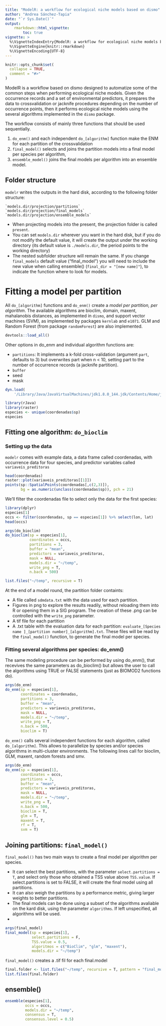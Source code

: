 ```yaml
---
title: "ModelR: a workflow for ecological niche models based on dismo"
author: "Andrea Sánchez-Tapia"
date: "`r Sys.Date()`"
output: 
    rmarkdown::html_vignette:
        toc: true
vignette: >
  %\VignetteIndexEntry{ModelR: a workflow for ecological niche models based on dismo}
  %\VignetteEngine{knitr::rmarkdown}
  %\VignetteEncoding{UTF-8}
---
```


```r
knitr::opts_chunk$set(
  collapse = TRUE,
  comment = "#>"
)
```


ModelR is a workflow based on dismo designed to automatize some of the common steps when performing ecological niche models. Given the occurrence records and a set of environmental predictors, it prepares the data to crossvalidation or jacknife procedures depending on the number of occurrence points<!-- precisamos implementar bootstrap-->, then it performs ecological niche models using the several algorithms implemented in the `dismo` package.

The workflow consists of mainly three functions that should be used sequentially.

1. `do_enm()` and each independent `do_[algorithm]` function make the ENM for each partition of the crossvalidation
2. `final_model()` selects and joins the partition models into a final model per species per algorithm, 
3. `ensemble_model()` joins the final models per algorithm into an ensemble model.

## Folder structure

`modelr` writes the outputs in the hard disk, according to the following folder structure:   

    `models.dir/projection/partitions`  
    `models.dir/projection/final_models`  
    `models.dir/projection/ensemble_models`  

+ When projecting models into the present, the projection folder is called `present`.
+ You can set `models.dir` wherever you want in the hard disk, but if you do not modify the default value, it will create the output under the working directory (its default value is `./models.dir`, the period points to the working directory)
+ The nested subfolder structure will remain the same. If you change `final_models` default value ("final_model") you will need to include the new value when calling ensemble() (`final_dir = "[new name]"`), to indicate the function where to look for models.


# Fitting a model per partition

All `do_[algorithm]` functions and `do_enm()` create a *model per partition, per algorithm*. The available algorithms are bioclim, domain, maxent, mahalanobis distances, as implemented in `dismo`, and support vector machines (SVM), as implemented by packages `kernlab` and `e1071`. GLM and Random Forest (from package `randomForest`) are also implemented.

```r
devtools::load_all()
```

Other options in do_enm and individual algorithm functions are: 

+ `partitions`: It implements a k-fold cross-validation (argument `part`, defaults to 3) but overwrites part when n < 10, setting part to the number of occurrence records (a jacknife partition).  
+ `buffer`
+ seed 
+ mask








```r
dyn.load(
    '/Library/Java/JavaVirtualMachines/jdk1.8.0_144.jdk/Contents/Home/jre/lib/server/libjvm.dylib')
```

```r
library(rJava) 
library(raster)
especies <- unique(coordenadas$sp)
especies
```

## Fitting one algorithm: `do_bioclim`

### Setting up the data

`modelr` comes with example data, a data frame called coordenadas, with occurrence data for four species, and predictor variables called `variaveis_preditoras`

```r
head(coordenadas)
raster::plot(variaveis_preditoras[[1]])
points(sp::SpatialPoints(coordenadas[,c(2,3)]), 
       bg = as.numeric(unclass(coordenadas$sp)), pch = 21)
```


We'll filter the coordenadas file to select only the data for the first species: 

```r
library(dplyr)
especies[1]
occs <- filter(coordenadas, sp == especies[1]) %>% select(lon, lat)
head(occs)
```

```r
args(do_bioclim)
do_bioclim(sp = especies[1],
           coordinates = occs,
           partitions = 3,
           buffer = "mean",
           predictors = variaveis_preditoras,
           mask = NULL,
           models.dir = "~/temp",
           write_png = T,
           n.back = 500)
```


```r
list.files("~/temp", recursive = T)
```
 
At the end of a model round, the partition folder containts: 

+ A file called `sdmdata.txt` with the data used for each partition. 
+ Figures in png to explore the results readily, without reloading them into R or opening them in a SIG program. The creation of these .png can be controlled with the `write_png` parameter. 
+ A tif file for each partition
+ A .txt table with the evaluation data for each partition: `evaluate_[Species name ]_[partition number]_[algorithm].txt`. These files will be read by the `final_model()` function, to generate the final model per species.


### Fitting several algorithms per species: do_enm()

The same modeling procedure can be performed by using do_enm(), that recevives the same parameters as do_bioclim() but allows the user to call the algorithms using TRUE or FALSE statements (just as BIOMOD2 functions do). 

```r
args(do_enm)
do_enm(sp = especies[1],
       coordinates = coordenadas,
       partitions = 3,
       buffer = "mean",
       predictors = variaveis_preditoras,
       mask = NULL,
       models.dir = "~/temp",
       write_png = T,
       n.back = 500,
       bioclim = T)
```

`do_enm()` calls several independent functions for each algorithm, called `do_[algorithm]`. This allows to parallelize by species and/or species algorithms in multi-cluster environments. The following lines call for bioclim, GLM, maxent, random forests and smv.

```r
args(do_enm)
do_enm(sp = especies[1],
       coordinates = occs,
       partitions = 3,
       buffer = "mean",
       predictors = variaveis_preditoras,
       mask = NULL,
       models.dir = "~/temp",
       write_png = T,
       n.back = 500,
       bioclim = T, 
       glm = T,
       maxent = T,
       rf = T,
       svm = T)
```


## Joining partitions: `final_model()`

`final_model()` has two main ways to create a final model per algorithm per species.

+ It can select the best partitions, with the parameter `select.partitions = T`, and select only those who obtained a TSS value above `TSS.value`. If select.partitions is set to FALSE, it will create the final model using all partitions. 
+ It can also weigh the partitions by a performance metric, giving larger weights to better partitions.
+ The final models can be done using a subset of the algorithms avaliable on the kard disk, using the parameter `algorithms`. If left unspecified, all algorithms will be used.
+ 



```r
args(final_model)
final_model(sp = especies[1],
            select.partitions = F,
            TSS.value = 0.5,
            algoritmos = c("BioClim", "glm", "maxent"),
            models.dir = "~/temp")
```

`final_model()` creates a .tif fil for each final.model
 
 ```r
final.folder <- list.files("~/temp", recursive = T, pattern = "final_models", include.dirs = T, full.names = T)
list.files(final.folder)
```

## ensemble()

```r
ensemble(especies[1],
         occs = occs,
         models.dir = "~/temp",
         consensus = T,
         consensus.level = 0.5)
```


